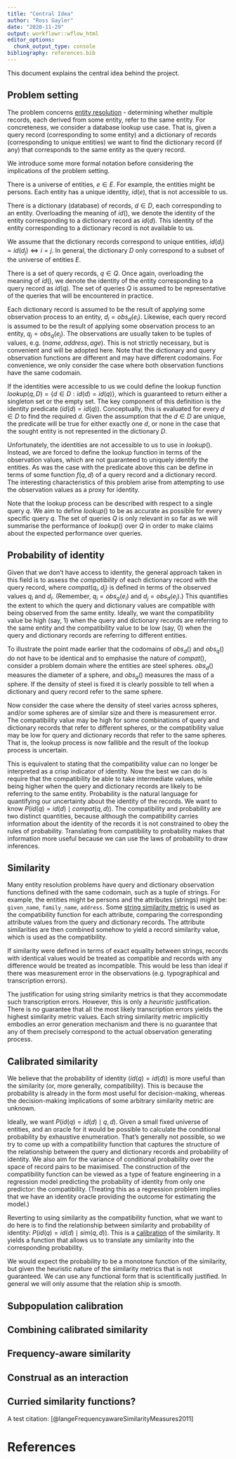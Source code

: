 ```yaml
---
title: "Central Idea"
author: "Ross Gayler"
date: "2020-11-29"
output: workflowr::wflow_html
editor_options:
  chunk_output_type: console
bibliography: references.bib
---
```


This document explains the central idea behind the project.

## Problem setting

The problem concerns [entity resolution](https://en.wikipedia.org/wiki/Record_linkage) - determining whether multiple records, each derived from some entity, refer to the same entity. For concreteness, we consider a database lookup use case. That is, given a query record (corresponding to some entity) and a dictionary of records (corresponding to unique entities) we want to find the dictionary record (if any) that corresponds to the same entity as the query record.

We introduce some more formal notation before considering the implications of the problem setting.

There is a universe of entities, $e \in E$. For example, the entities might be persons. Each entity has a unique identity, $id(e)$, that is not accessible to us.

There is a dictionary (database) of records, $d \in D$, each corresponding to an entity. Overloading the meaning of $id()$, we denote the identity of the entity corresponding to a dictionary record as $id(d)$. This identity of the entity corresponding to a dictionary record is not available to us.

We assume that the dictionary records correspond to unique entities, $id(d_i) = id(d_j) \iff i = j$. In general, the dictionary $D$ only correspond to a subset of the universe of entities $E$.

There is a set of query records, $q \in Q$. Once again, overloading the meaning of $id()$, we denote the identity of the entity corresponding to a query record as $id(q)$. The set of queries $Q$ is assumed to be representative of the queries that will be encountered in practice.

Each dictionary record is assumed to be the result of applying some observation process to an entity, $d_i = obs_d(e_i)$. Likewise, each query record is assumed to be the result of applying some observation process to an entity, $q_j = obs_q(e_j)$. The observations are usually taken to be tuples of values, e.g. $(name, address, age)$. This is not strictly necessary, but is convenient and will be adopted here. Note that the dictionary and query observation functions are different and may have different codomains. For convenience, we only consider the case where both observation functions have the same codomain.

If the identities were accessible to us we could define the lookup function $lookup(q, D) = \{ d \in D : id(d) = id(q) \}$, which is guaranteed to return either a singleton set or the empty set. 
The key component of this definition is the identity predicate ($id(d) = id(q)$). 
Conceptually, this is evaluated for every $d \in D$
to find the required $d$.
Given the assumption that the $d \in D$ are unique,
the predicate will be true for either exactly one $d$,
or none in the case that the sought entity is not represented in the dictionary $D$.

Unfortunately, the identities are not accessible to us to use in $lookup()$. 
Instead, we are forced to define the lookup function in terms of the observation values, 
which are not guaranteed to uniquely identify the entities. 
As was the case with the predicate above
this can be define in terms of some function $f(q, d)$ of a query record and a dictionary record.
The interesting characteristics of this problem arise from attempting to use the observation values as a proxy for identity.

Note that the lookup process can be described with respect to a single query $q$. We aim to define $lookup()$ to be as accurate as possible for every specific query $q$. The set of queries $Q$ is only relevant in so far as we will summarise the performance of $lookup()$ over $Q$ in order to make claims about the expected performance over queries.

## Probability of identity

Given that we don't have access to identity, the general approach taken in this field is to assess the *compatibility* of each dictionary record with the query record, where $compat(q_i, d_j)$ is defined in terms of the observed values $q_i$ and $d_i$. (Remember, $q_i = obs_q(e_i)$ and $d_j = obs_d(e_j)$.) This quantifies the extent to which the query and dictionary values are compatible with being observed from the same entity.
Ideally, we want the compatibility value be high (say, 1) when the query and dictionary records
are referring to the same entity
and the compatibility value to be low (say, 0) when the query and dictionary records 
are referring to different entities.

To illustrate the point made earlier that the codomains of $obs_d()$ and $obs_q()$ do not have to be identical
and to emphasise the nature of $compat()$,
consider a problem domain where the entities are steel spheres.
$obs_d()$ measures the diameter of a sphere,
and $obs_q()$ measures the mass of a sphere.
If the density of steel is fixed
it is clearly possible to tell when a dictionary and query record refer to the same sphere.

Now consider the case where the density of steel varies across spheres,
and/or some spheres are of similar size and there is measurement error.
The compatibility value may be high for some combinations of query and dictionary records that refer to different spheres,
or the compatibility value may be low for query and dictionary records that refer to the same spheres.
That is, the lookup process is now fallible
and the result of the lookup process is uncertain.

This is equivalent to stating that the compatibility value can no longer be interpreted as a crisp indicator of identity.
Now the best we can do is require that the compatibility be able to take intermediate values,
while being higher when the query and dictionary records
are likely to be referring to the same entity.
Probability is the natural language for quantifying our uncertainty about the identity of the records.
We want to know $P(id(q) = id(d) \mid compat(q, d))$.
The compatibility and probability are two distinct quantities,
because although the compatibility carries information about the identity of the records
it is not constrained to obey the rules of probability.
Translating from compatibility to probability makes that information more useful
because we can use the laws of probability to draw inferences.

## Similarity

Many entity resolution problems have query and dictionary observation functions defined with the same codomain, such as a tuple of strings.
For example, the entities might be persons and the attributes (strings) might be: `given_name`, `family_name`, `address`.
Some [string similarity metric][string_sim] is used as the compatibility function for each attribute, comparing the corresponding attribute values from the query and dictionary records.
The attribute similarities are then combined somehow to yield a record similarity value,
which is used as the compatibility.

If similarity were defined in terms of exact equality between strings,
records with identical values would be treated as compatible
and records with any difference would be treated as incompatible.
This would be less than ideal if there was measurement error in the observations
(e.g. typographical and transcription errors).

The justification for using string similarity metrics
is that they accommodate such transcription errors.
However, this is only a *heuristic* justification.
There is no guarantee that all the most likely transcription errors
yields the highest similarity metric values.
Each string similarity metric implicitly embodies an error generation mechanism
and there is no guarantee that any of them precisely correspond to the actual observation generating process.

## Calibrated similarity

We believe that the probability of identity ($id(q) = id(d)$) is more useful than the similarity (or, more generally, compatibility).
This is because the probability is already in the form most useful for decision-making,
whereas the decision-making implications of some arbitrary similarity metric are unknown.

Ideally, we want $P(id(q) = id(d) \mid q, d)$.
Given a small fixed universe of entities, and an oracle for it would be possible to calculate the conditional probability
by exhaustive enumeration.
That's generally not possible,
so we try to come up with a compatibility function 
that captures the structure of the relationship between the query and dictionary records and probability of identity.
We also aim for the variance of conditional probability over the space of record pairs to be maximised.
The construction of the compatibility function can be viewed as a type of feature engineering
in a regression model predicting the probability of identity
from only one predictor: the compatibility.
(Treating this as a regression problem
implies that we have an identity oracle
providing the outcome for estimating the model.)

Reverting to using similarity as the compatibility function,
what we want to do here is to find the relationship between similarity and probability of identity:
$P(id(q) = id(d) \mid sim(q, d))$.
This is a [calibration][] of the similarity.
It yields a function that allows us to translate any similarity into the corresponding probability.

We would expect the probability to be a monotone function of the similarity,
but given the heuristic nature of the similarity metrics that is not guaranteed.
We can use any functional form that is scientifically justified.
In general we will only assume that the relation ship is smooth.


## Subpopulation calibration

## Combining calibrated similarity

## Frequency-aware similarity

## Construal as an interaction

## Curried similarity functions?

A test citation: [@langeFrequencyawareSimilarityMeasures2011]

# References

[string_sim]: https://en.wikipedia.org/wiki/String_metric

[calibration]: https://en.wikipedia.org/wiki/Calibration_(statistics)
